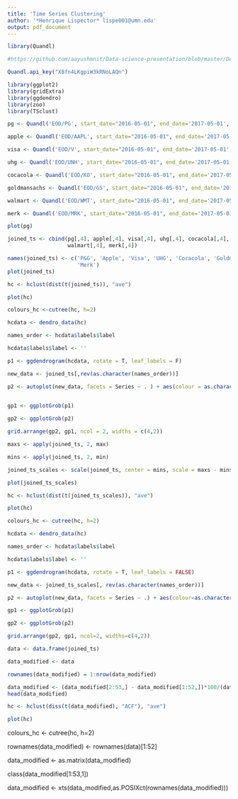 ```yaml
---
title: 'Time Series Clustering'
author: '*Henrique Lispector* lispe001@umn.edu'
output: pdf_document
---
```


```r
library(Quandl)

#https://github.com/aayushmnit/Data-science-presentation/blob/master/Deep_dive_in_hierarchical_clustering/Time_series_example.pdf

Quandl.api_key("X8fn4LKgpiW3kRNoLAQn")

library(ggplot2)
library(gridExtra)
library(ggdendro)
library(zoo)
library(TSclust)

pg <- Quandl('EOD/PG', start_date="2016-05-01", end_date='2017-05-01', collapse = 'weekly', type='zoo')

apple <- Quandl('EOD/AAPL', start_date="2016-05-01", end_date='2017-05-01', collapse = 'weekly', type='zoo')

visa <- Quandl('EOD/V', start_date="2016-05-01", end_date='2017-05-01', collapse = 'weekly', type='zoo')

uhg <- Quandl('EOD/UNH', start_date="2016-05-01", end_date='2017-05-01', collapse = 'weekly', type='zoo')

cocacola <- Quandl('EOD/KO', start_date="2016-05-01", end_date='2017-05-01', collapse = 'weekly', type='zoo')

goldmansachs <- Quandl('EOD/GS', start_date="2016-05-01", end_date='2017-05-01', collapse = 'weekly', type='zoo')

walmart <- Quandl('EOD/WMT', start_date="2016-05-01", end_date='2017-05-01', collapse = 'weekly', type='zoo')

merk <- Quandl('EOD/MRK', start_date="2016-05-01", end_date='2017-05-01', collapse = 'weekly', type='zoo')

plot(pg)

joined_ts <- cbind(pg[,4], apple[,4], visa[,4], uhg[,4], cocacola[,4], goldmansachs[,4], 
                   walmart[,4], merk[,4])

names(joined_ts) <- c('P&G', 'Apple', 'Visa', 'UHG', 'Cocacola', 'GoldmanSachs', 'Walmart', 
                      'Merk')
plot(joined_ts)

hc <- hclust(dist(t(joined_ts)), "ave")

plot(hc)

colours_hc <-cutree(hc, h=2)

hcdata <- dendro_data(hc)

names_order <- hcdata$labels$label

hcdata$labels$label <- ''

p1 <- ggdendrogram(hcdata, rotate = T, leaf_labels = F)

new_data <- joined_ts[,rev(as.character(names_order))]

p2 <- autoplot(new_data, facets = Series ~ . ) + aes(colour = as.character(rep(colours_hc, each=53)), linetype = NULL) + geom_line(size=1.5) + xlab('') + ylab('') + theme(legend.position = "none")
         

gp1 <- ggplotGrob(p1)

gp2 <- ggplotGrob(p2)

grid.arrange(gp2, gp1, ncol = 2, widths = c(4,2))

maxs <- apply(joined_ts, 2, max)

mins <- apply(joined_ts, 2, min)

joined_ts_scales <- scale(joined_ts, center = mins, scale = maxs - mins)

plot(joined_ts_scales)

hc <- hclust(dist(t(joined_ts_scales)), "ave")

plot(hc)

colours_hc <- cutree(hc, h=2)

hcdata <- dendro_data(hc)

names_order <- hcdata$labels$label

hcdata$labels$label <- ''

p1 <- ggdendrogram(hcdata, rotate = T, leaf_labels = FALSE)

new_data <- joined_ts_scales[, rev(as.character(names_order))]

p2 <- autoplot(new_data, facets = Series ~ .) + aes(colour=as.character(rep(colours_hc, each = 53)), linetyoe = NULL) + geom_line(size = 1.5) + xlab('') + ylab('') + theme(legend.position = "none")

gp1 <- ggplotGrob(p1)

gp2 <- ggplotGrob(p2)

grid.arrange(gp2, gp1, ncol=2, widths=c(4,2))

data <- data.frame(joined_ts)

data_modified <- data

rownames(data_modified) = 1:nrow(data_modified)

data_modified <- (data_modified[2:53,] - data_modified[1:52,])*100/(data_modified[1:52,])
head(data_modified)

hc <- hclust(diss(t(data_modified), "ACF"), "ave")

plot(hc)
```
colours_hc <- cutree(hc, h=2)

rownames(data_modified) <- rownames(data)[1:52]

data_modified <- as.matrix(data_modified)

class(data_modified[1:53,1])

data_modified <- xts(data_modified,as.POSIXct(rownames(data_modified)))




